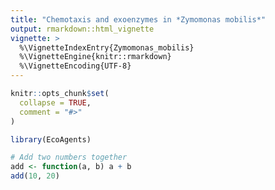```yaml
---
title: "Chemotaxis and exoenzymes in *Zymomonas mobilis*"
output: rmarkdown::html_vignette
vignette: >
  %\VignetteIndexEntry{Zymomonas_mobilis}
  %\VignetteEngine{knitr::rmarkdown}
  %\VignetteEncoding{UTF-8}
---
```


```r
knitr::opts_chunk$set(
  collapse = TRUE,
  comment = "#>"
)
```

```r
library(EcoAgents)
```


```r
# Add two numbers together
add <- function(a, b) a + b
add(10, 20)
```
